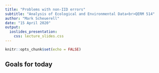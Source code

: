 ```yaml
---
title: "Problems with non-IID errors"
subtitle: "Analysis of Ecological and Environmental Data<br>QERM 514"
author: "Mark Scheuerell"
date: "15 April 2020"
output:
  ioslides_presentation:
    css: lecture_slides.css
---
```


```r
knitr::opts_chunk$set(echo = FALSE)
```

## Goals for today

